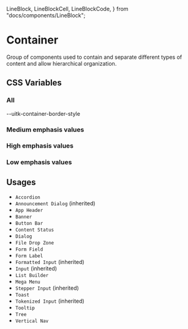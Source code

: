   LineBlock,
  LineBlockCell,
  LineBlockCode,
} from "docs/components/LineBlock";

<Meta title="Documentation/Styles and Theming/Characteristics/Container" />

# Container

Group of components used to contain and separate different types of content and
allow hierarchical organization.

## CSS Variables

### All

<Canvas>
  <Story name="All">
    <DocGrid>
      <CornerBlock cornerRadius="--uitk-container-border-radius" />
      <LineBlockCell />
      <LineBlockCode>--uitk-container-border-style</LineBlockCode>
      <LineBlock lineWidth="--uitk-container-border-width" />
    </DocGrid>
  </Story>
</Canvas>

### Medium emphasis values

<Canvas>
  <Story name="Medium emphasis">
    <DocGrid>
      <ColorBlock colorVar="--uitk-container-background-medium" />
      <ColorBlock colorVar="--uitk-container-border-color-medium" />
      <ColorBlock colorVar="--uitk-container-border-color-disabled-medium" />
    </DocGrid>
  </Story>
</Canvas>

### High emphasis values

<Canvas>
  <Story name="High emphasis">
    <DocGrid>
      <ColorBlock colorVar="--uitk-container-background-high" />
      <ColorBlock colorVar="--uitk-container-border-color-high" />
      <ColorBlock colorVar="--uitk-container-border-color-disabled-high" />
    </DocGrid>
  </Story>
</Canvas>

### Low emphasis values

<Canvas>
  <Story name="Low emphasis">
    <DocGrid>
      <ColorBlock colorVar="--uitk-container-background-low" />
    </DocGrid>
  </Story>
</Canvas>

## Usages

- `Accordion`
- `Announcement Dialog` (inherited)
- `App Header`
- `Banner`
- `Button Bar`
- `Content Status`
- `Dialog`
- `File Drop Zone`
- `Form Field`
- `Form Label`
- `Formatted Input` (inherited)
- `Input` (inherited)
- `List Builder`
- `Mega Menu`
- `Stepper Input` (inherited)
- `Toast`
- `Tokenized Input` (inherited)
- `Tooltip`
- `Tree`
- `Vertical Nav`
